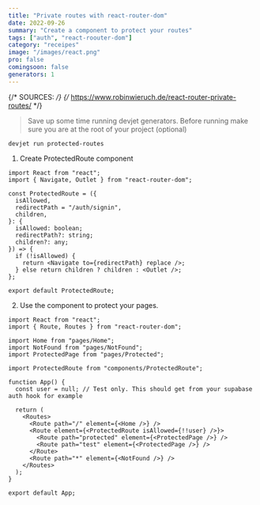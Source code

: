 ```yaml
---
title: "Private routes with react-router-dom"
date: 2022-09-26
summary: "Create a component to protect your routes"
tags: ["auth", "react-roouter-dom"]
category: "receipes"
image: "/images/react.png"
pro: false
comingsoon: false
generators: 1
---
```


{/*  SOURCES:  */}
{/*  https://www.robinwieruch.de/react-router-private-routes/  */}

> Save up some time running devjet generators. Before running make sure you are at the root of your project (optional)

```sh:generators
devjet run protected-routes
```


1. Create ProtectedRoute component

```tsx:src/components/ProtectedRoute.tsx
import React from "react";
import { Navigate, Outlet } from "react-router-dom";

const ProtectedRoute = ({
  isAllowed,
  redirectPath = "/auth/signin",
  children,
}: {
  isAllowed: boolean;
  redirectPath?: string;
  children?: any;
}) => {
  if (!isAllowed) {
    return <Navigate to={redirectPath} replace />;
  } else return children ? children : <Outlet />;
};

export default ProtectedRoute;
```

2. Use the component to protect your pages. 

```tsx:src/App.tsx {8,16,17,18,19}
import React from "react";
import { Route, Routes } from "react-router-dom";

import Home from "pages/Home";
import NotFound from "pages/NotFound";
import ProtectedPage from "pages/Protected";

import ProtectedRoute from "components/ProtectedRoute";

function App() {
  const user = null; // Test only. This should get from your supabase auth hook for example

  return (
    <Routes>
      <Route path="/" element={<Home />} />
      <Route element={<ProtectedRoute isAllowed={!!user} />}>
        <Route path="protected" element={<ProtectedPage />} />
        <Route path="test" element={<ProtectedPage />} />
      </Route>
      <Route path="*" element={<NotFound />} />
    </Routes>
  );
}

export default App;
```

